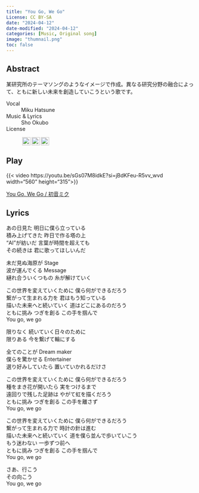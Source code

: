 ```yaml
---
title: "You Go, We Go"
License: CC BY-SA
date: "2024-04-12"
date-modified: "2024-04-12"
categories: [Music, Original song]
image: "thumnail.png"
toc: false
---
```


## Abstract

某研究所のテーマソングのようなイメージで作成。異なる研究分野の融合によって、ともに新しい未来を創造していこうという歌です。

Vocal
: Miku Hatsune

Music & Lyrics
: Sho Okubo

License
: <p xmlns:cc="http://creativecommons.org/ns#" ><a href="https://creativecommons.org/licenses/by-sa/4.0/?ref=chooser-v1" target="_blank" rel="license noopener noreferrer" style="display:inline-block;"><img style="height:22px!important;margin-left:3px;vertical-align:text-bottom;" src="https://mirrors.creativecommons.org/presskit/icons/cc.svg?ref=chooser-v1"><img style="height:22px!important;margin-left:3px;vertical-align:text-bottom;" src="https://mirrors.creativecommons.org/presskit/icons/by.svg?ref=chooser-v1"><img style="height:22px!important;margin-left:3px;vertical-align:text-bottom;" src="https://mirrors.creativecommons.org/presskit/icons/sa.svg?ref=chooser-v1"></a></p> 

<!-- <audio controlslist="nodownload" controls oncontextmenu="return false;">
   <source src="Colour of the Universe_v1.05.mp3" type="audio/mp3">
   <p>Your browser does not support the audio element.</p>
</audio> -->


## Play

{{< video https://youtu.be/sGs07M8idkE?si=jBdKFeu-R5vv_wvd width="560" height="315">}}

<script type="application/javascript" src="https://embed.nicovideo.jp/watch/sm43648618/script?w=560&h=315"></script><noscript><a href="https://www.nicovideo.jp/watch/sm43648618">You Go, We Go / 初音ミク</a></noscript>

## Lyrics

あの日見た 明日に僕ら立っている  
積み上げてきた 昨日で作る塔の上  
"AI"が紡いだ 言葉が時間を超えても  
その続きは 君に歌ってほしいんだ

未だ見ぬ海原が Stage  
波が運んでくる Message  
縺れ合ういくつもの 糸が解けていく

この世界を変えていくために 僕ら何ができるだろう  
繋がって生まれる力を 君はもう知っている  
描いた未来へと続いていく 道はどこにあるのだろう  
ともに挑み つぎを創る この手を掴んで  
You go, we go

限りなく 続いていく日々のために  
限りある 今を繋げて輪にする

全てのことが Dream maker  
僕らを驚かせる Entertainer  
選り好みしていたら 置いていかれるだけさ

この世界を変えていくために 僕ら何ができるだろう  
種をまき花が開いたら 実をつけるまで  
遠回りで残した足跡は やがて虹を描くだろう  
ともに挑み つぎを創る この手を離さず  
You go, we go

この世界を変えていくために 僕ら何ができるだろう  
繋がって生まれる力で 時計の針は進む  
描いた未来へと続いていく 道を僕ら並んで歩いていこう  
もう迷わない 一歩ずつ前へ  
ともに挑み つぎを創る この手を掴んで  
You go, we go

さあ、行こう  
その向こう  
You go, we go